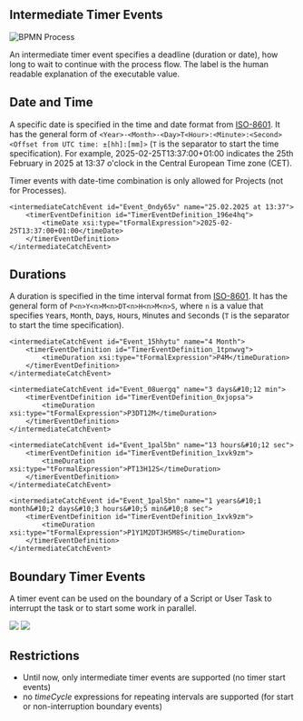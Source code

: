 ## Intermediate Timer Events

![BPMN Process](/docs/images/bpmn/BPMN_timer_intermediate.png?width=500px)

An intermediate timer event specifies a deadline (duration or date), how long to wait to continue with the process flow.
The label is the human readable explanation of the executable value.

## Date and Time

A specific date is specified in the time and date format from [ISO-8601](https://en.wikipedia.org/wiki/ISO_8601).
It has the general form of `<Year>-<Month>-<Day>T<Hour>:<Minute>:<Second><Offset from UTC time: ±[hh]:[mm]>` (`T` is the separator to start the time specification). For example, 2025-02-25T13:37:00+01:00 indicates the 25th February in 2025 at 13:37 o'clock in the Central European Time zone (CET).

Timer events with date-time combination is only allowed for Projects (not for Processes).

```
<intermediateCatchEvent id="Event_0ndy65v" name="25.02.2025 at 13:37">
    <timerEventDefinition id="TimerEventDefinition_196e4hq">
        <timeDate xsi:type="tFormalExpression">2025-02-25T13:37:00+01:00</timeDate>
    </timerEventDefinition>
</intermediateCatchEvent>
```

## Durations

A duration is specified in the time interval format from [ISO-8601](https://en.wikipedia.org/wiki/ISO_8601).
It has the general form of `P<n>Y<n>M<n>DT<n>H<n>M<n>S`, where `n` is a value that specifies `Y`ears, `M`onth, `D`ays, `H`ours, `M`inutes and `S`econds (`T` is the separator to start the time specification).

```
<intermediateCatchEvent id="Event_15hhytu" name="4 Month">
    <timerEventDefinition id="TimerEventDefinition_1tpnwvg">
        <timeDuration xsi:type="tFormalExpression">P4M</timeDuration>
    </timerEventDefinition>
</intermediateCatchEvent>

<intermediateCatchEvent id="Event_08uergq" name="3 days&#10;12 min">
    <timerEventDefinition id="TimerEventDefinition_0xjopsa">
        <timeDuration xsi:type="tFormalExpression">P3DT12M</timeDuration>
    </timerEventDefinition>
</intermediateCatchEvent>

<intermediateCatchEvent id="Event_1pal5bn" name="13 hours&#10;12 sec">
    <timerEventDefinition id="TimerEventDefinition_1xvk9zm">
        <timeDuration xsi:type="tFormalExpression">PT13H12S</timeDuration>
    </timerEventDefinition>
</intermediateCatchEvent>

<intermediateCatchEvent id="Event_1pal5bn" name="1 years&#10;1 month&#10;2 days&#10;3 hours&#10;5 min&#10;8 sec">
    <timerEventDefinition id="TimerEventDefinition_1xvk9zm">
        <timeDuration xsi:type="tFormalExpression">P1Y1M2DT3H5M8S</timeDuration>
    </timerEventDefinition>
</intermediateCatchEvent>
```

## Boundary Timer Events

A timer event can be used on the boundary of a Script or User Task to interrupt the task or to start some work in parallel.

![](/docs/images/bpmn/icons-black/EventBoundaryTimer.svg)
![](/docs/images/bpmn/icons-black/EventBoundaryTimerNonInterrupting.svg)

## Restrictions

- Until now, only intermediate timer events are supported (no timer start events)
- no _timeCycle_ expressions for repeating intervals are supported (for start or non-interruption boundary events)
